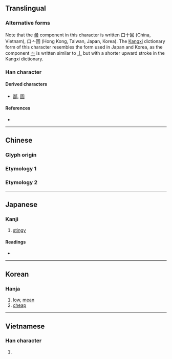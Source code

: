 {{character info/new}}
==Translingual==

===Alternative forms===
Note that the [[啚]] component in this character is written 口十回 (China, Vietnam), 口亠回 (Hong Kong, Taiwan, Japan, Korea). The [[Kangxi]] dictionary form of this character resembles the form used in Japan and Korea, as the component [[亠]] is written similar to [[丄]] but with a shorter upward stroke in the Kangxi dictionary.

===Han character===
{{Han char|rn=30|rad=口|as=08|sn=11|four=|canj=RJWR,RYWR|ids=⿳口十回(GV),⿱口㐭(TJK)}}

====Derived characters====
* [[鄙]], [[圖]]

====References====
* {{Han ref|kx=0196.080|dkj=03829|dj=0417.080|hdz=10638.110|uh=555A|ud=21850}}

----

==Chinese==

===Glyph origin===
{{Han etym}}
{{Han compound|口|㐭|t2=receive|ls=ic}}

===Etymology 1===
{{zh-see|鄙|v}}

===Etymology 2===
{{zh-see|圖|v}}

----

==Japanese==

===Kanji===
{{ja-kanji|grade=|rs=口08}}

# [[stingy]]

====Readings====
* {{ja-readings|on=[[ひ]] (hi), [[と]] (to)|kun=[[おしむ]] (oshimu)}}

----

==Korean==

===Hanja===
{{ko-hanja|hangeul=비|rv=bi|mr=pi}}

# [[low]], [[mean]]
# [[cheap]]

----

==Vietnamese==

===Han character===
{{vi-hantu|[[bở]], [[bẽ]]|rs=口08}}

# {{rfdef|vi|sort=口08}}